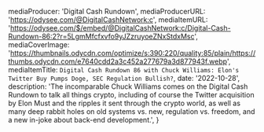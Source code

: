 
  mediaProducer: 'Digital Cash Rundown',
  mediaProducerURL: 'https://odysee.com/@DigitalCashNetwork:c',
  mediaItemURL:
    'https://odysee.com/$/embed/@DigitalCashNetwork:c/Digital-Cash-Rundown-86:2?r=5LgmMfcfxvfo9yJZzruyoeZNxStdxMsc',
  mediaCoverImage:
    'https://thumbnails.odycdn.com/optimize/s:390:220/quality:85/plain/https://thumbs.odycdn.com/e7640cdd2a3c452a277679a3d877943f.webp',
  mediaItemTitle: `Digital Cash Rundown 86 with Chuck Williams: Elon's Twitter Buy Pumps Doge, SEC Regulation Bullish?`,
  date: '2022-10-28',
  description:
    'The incomparable Chuck Williams comes on the Digital Cash Rundown to talk all things crypto, including of course the Twitter acquisition by Elon Must and the ripples it sent through the crypto world, as well as many deep rabbit holes on old systems vs. new, regulation vs. freedom, and a new in-joke about back-end development.',
}

